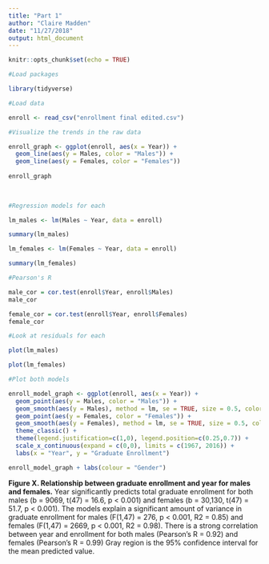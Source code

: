 ```yaml
---
title: "Part 1"
author: "Claire Madden"
date: "11/27/2018"
output: html_document
---
```


```r
knitr::opts_chunk$set(echo = TRUE)
```

```r
#Load packages

library(tidyverse)

#Load data

enroll <- read_csv("enrollment final edited.csv")

```

```r
#Visualize the trends in the raw data

enroll_graph <- ggplot(enroll, aes(x = Year)) +
  geom_line(aes(y = Males, color = "Males")) +
  geom_line(aes(y = Females, color = "Females"))
  
enroll_graph  
  
  
```

```r
#Regression models for each

lm_males <- lm(Males ~ Year, data = enroll)

summary(lm_males)

lm_females <- lm(Females ~ Year, data = enroll)

summary(lm_females)

```

```r
#Pearson's R

male_cor = cor.test(enroll$Year, enroll$Males)
male_cor

female_cor = cor.test(enroll$Year, enroll$Females)
female_cor

```


```r
#Look at residuals for each

plot(lm_males)

plot(lm_females)

```

```r
#Plot both models

enroll_model_graph <- ggplot(enroll, aes(x = Year)) +
  geom_point(aes(y = Males, color = "Males")) +
  geom_smooth(aes(y = Males), method = lm, se = TRUE, size = 0.5, color = "gray20") +
  geom_point(aes(y = Females, color = "Females")) +
  geom_smooth(aes(y = Females), method = lm, se = TRUE, size = 0.5, color = "gray20") +
  theme_classic() +
  theme(legend.justification=c(1,0), legend.position=c(0.25,0.7)) +
  scale_x_continuous(expand = c(0,0), limits = c(1967, 2016)) +
  labs(x = "Year", y = "Graduate Enrollment")

enroll_model_graph + labs(colour = "Gender")


```

**Figure X. Relationship between graduate enrollment and year for males and females.** Year significantly predicts total graduate enrollment for both males (b = 9069, t(47) = 16.6, p < 0.001) and females (b = 30,130, t(47) = 51.7, p < 0.001). The models explain a significant amount of variance in graduate enrollment for males (F(1,47) = 276, p < 0.001, R2 = 0.85) and females (F(1,47) = 2669, p < 0.001, R2 = 0.98). There is a strong correlation between year and enrollment for both males (Pearson's R = 0.92) and females (Pearson's R = 0.99) Gray region is the 95% confidence interval for the mean predicted value.